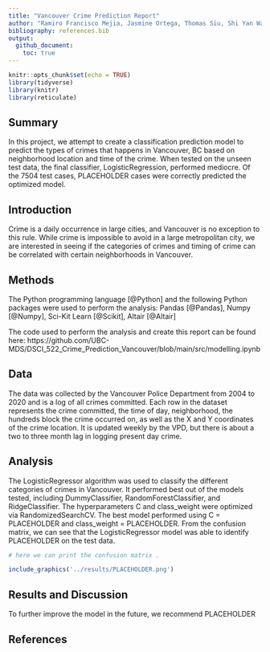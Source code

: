 ```yaml
---
title: "Vancouver Crime Prediction Report"
author: "Ramiro Francisco Mejia, Jasmine Ortega, Thomas Siu, Shi Yan Wang </br>"
bibliography: references.bib
output: 
  github_document:
    toc: true
---
```


```r
knitr::opts_chunk$set(echo = TRUE)
library(tidyverse)
library(knitr)
library(reticulate)
```

## Summary

In this project, we attempt to create a classification prediction model to predict the types of crimes that happens in Vancouver, BC based on neighborhood location and time of the crime. When tested on the unseen test data, the final classifier, LogisticRegression, performed mediocre. Of the 7504 test cases, PLACEHOLDER cases were correctly predicted the optimized model.

## Introduction

Crime is a daily occurrence in large cities, and Vancouver is no exception to this rule. While crime is impossible to avoid in a large metropolitan city, we are interested in seeing if the categories of crimes and timing of crime can be correlated with certain neighborhoods in Vancouver. 

## Methods
The Python programming language [@Python] and the following Python packages were used to perform the analysis: Pandas [@Pandas], Numpy [@Numpy], Sci-Kit Learn [@Scikit], Altair [@Altair]


The code used to perform the analysis and create this report can be found here: https://github.com/UBC-MDS/DSCI_522_Crime_Prediction_Vancouver/blob/main/src/modelling.ipynb


## Data
The data was collected by the Vancouver Police Department from 2004 to 2020 and is a log of all crimes committed. Each row in the dataset represents the crime committed, the time of day, neighborhood, the hundreds block the crime occurred on, as well as the X and Y coordinates of the crime location. It is updated weekly by the VPD, but there is about a two to three month lag in logging present day crime. 

## Analysis
The LogisticRegressor algorithm was used to classify the different categories of crimes in Vancouver. It performed best out of the models tested, including DummyClassifier, RandomForestClassifier, and RidgeClassifier. The hyperparameters C and class_weight were optimized via RandomizedSearchCV. The best model performed using C = PLACEHOLDER and class_weight = PLACEHOLDER. From the confusion matrix, we can see that the LogisticRegressor model was able to identify PLACEHOLDER on the test data.

```r
# here we can print the confusion matrix .

include_graphics('../results/PLACEHOLDER.png')

```

## Results and Discussion
To further improve the model in the future, we recommend PLACEHOLDER

## References

